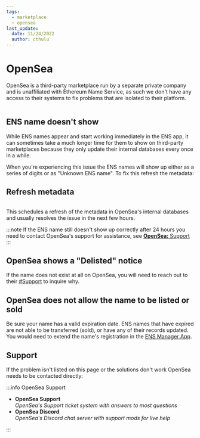 ```yaml
---
tags:
  - marketplace
  - opensea
last_update:
  date: 11/24/2022
  author: cthulu
---
```



# OpenSea
OpenSea is a third-party marketplace run by a separate private company and is unaffiliated with Ethereum Name Service, as such we don't have any access to their systems to fix problems that are isolated to their platform.

<BrowserWindow url="opensea.io">
  <Image img="/img/faq/marketplaces/opensea-1.png"/>
</BrowserWindow>

## ENS name doesn't show
While ENS names appear and start working immediately in the ENS app, it can sometimes take a much longer time for them to show on third-party marketplaces because they only update their internal databases every once in a while.

When you're experiencing this issue the ENS names will show up either as a series of digits or as "Unknown ENS name". To fix this refresh the metadata:

## Refresh metadata
<BrowserWindow url="opensea.io">
  <Image img="/img/faq/marketplaces/opensea-unknown-1.webp"/>
</BrowserWindow>

This schedules a refresh of the metadata in OpenSea's internal databases and usually resolves the issue in the next few hours.

:::note
If the ENS name still doesn't show up correctly after 24 hours you need to contact OpenSea's support for assistance, see [**OpenSea:** Support](#support)
:::

## OpenSea shows a "Delisted" notice
If the name does not exist at all on OpenSea, you will need to reach out to their [#Support](support) to inquire why.

## OpenSea does not allow the name to be listed or sold
Be sure your name has a valid expiration date. ENS names that have expired are not able to be transferred (sold), or have any of their records updated. You would need to extend the name's registration in the [ENS Manager App](https://app.ens.domains).

## Support
If the problem isn't listed on this page or the solutions don't work OpenSea needs to be contacted directly:

:::info OpenSea Support
 - <Link to="https://support.opensea.io"><b>OpenSea Support</b></Link>
   <br/><i>OpenSea's Support ticket system with answers to most questions</i>

 - <Link to="https://discord.gg/opensea"><b>OpenSea Discord</b></Link>
   <br/><i>OpenSea's Discord chat server with support mods for live help</i>
:::
